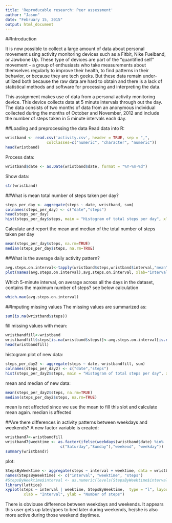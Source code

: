 ```yaml
---
title: 'Reproducable research: Peer assessment'
author: "Jason"
date: "February 15, 2015"
output: html_document
---
```

##Introduction

It is now possible to collect a large amount of data about personal movement using activity monitoring devices such as a Fitbit, Nike Fuelband, or Jawbone Up. These type of devices are part of the “quantified self” movement – a group of enthusiasts who take measurements about themselves regularly to improve their health, to find patterns in their behavior, or because they are tech geeks. But these data remain under-utilized both because the raw data are hard to obtain and there is a lack of statistical methods and software for processing and interpreting the data.

This assignment makes use of data from a personal activity monitoring device. This device collects data at 5 minute intervals through out the day. The data consists of two months of data from an anonymous individual collected during the months of October and November, 2012 and include the number of steps taken in 5 minute intervals each day.

##Loading and preprocessing the data
Read data into R: 
```r
wristband <- read.csv('activity.csv', header = TRUE, sep = ",",
                  colClasses=c("numeric", "character", "numeric"))
head(wristband)
```
Process data:
```r
wristband$date <- as.Date(wristband$date, format = "%Y-%m-%d")
```
Show data:
```r
str(wristband)
```
##What is mean total number of steps taken per day?
```r
steps_per_day <- aggregate(steps ~ date, wristband, sum)
colnames(steps_per_day) <- c("date","steps")
head(steps_per_day)
hist(steps_per_day$steps, main = "Histogram of total steps per day", xlab = "steps",ylab="days", freq=TRUE, col = "red")
```

Calculate and report the mean and median of the total number of steps taken per day
```r
mean(steps_per_day$steps, na.rm=TRUE)
median(steps_per_day$steps, na.rm=TRUE)
```

##What is the average daily activity pattern?
```r
avg.steps.on.interval<-tapply(wristband$steps,wristband$interval,"mean",na.rm=TRUE) 
plot(names(avg.steps.on.interval),avg.steps.on.interval, xlab="interval ID",ylab="steps", type="l")
```

Which 5-minute interval, on average across all the days in the dataset, contains the maximum number of steps? see below calculation
```r
which.max(avg.steps.on.interval)
```
##Imputing missing values
The missing values are summarized as:
```r
sum(is.na(wristband$steps))
```

fill missing values with mean:
```r
wristbandfill<-wristband
wristbandfill$steps[is.na(wristband$steps)]<-avg.steps.on.interval[is.na(wristband$steps)]
head(wristbandfill)
```
histogram plot of new data:
```r
steps_per_day2 <- aggregate(steps ~ date, wristbandfill, sum)
colnames(steps_per_day2) <- c("date","steps")
hist(steps_per_day2$steps, main = "Histogram of total steps per day", xlab = "steps",ylab="days", freq=TRUE, col = "red")
```

mean and median of new data:
```r
mean(steps_per_day2$steps, na.rm=TRUE)
median(steps_per_day2$steps, na.rm=TRUE)
```
mean is not affected since we use the mean to fill this slot and calculate mean again. median is affected

##Are there differences in activity patterns between weekdays and weekends?
A new factor variable is created: 
```r
wristband7<-wristbandfill
wristband7$weektime <- as.factor(ifelse(weekdays(wristband$date) %in% 
                        c("Saturday","Sunday"),"weekend", "weekday"))
summary(wristband7)
```
plot:
```r
StepsByWeektime <- aggregate(steps ~ interval + weektime, data = wristband7, mean)
names(StepsByWeektime) <- c("interval", "weektime", "steps")
#StepsByWeektime$interval <- as.numeric(levels(StepsByWeektime$interval))[StepsByWeektime$interval]
library(lattice)
xyplot(steps ~ interval | weektime, StepsByWeektime,  type = "l", layout = c(1, 2), 
        xlab = "Interval", ylab = "Number of steps")
```

There is obviouse difference between weekdays and weekends. It appears this user gets up later/goes to bed later during weekends, he/she is also more active during those weekend daytimes.
